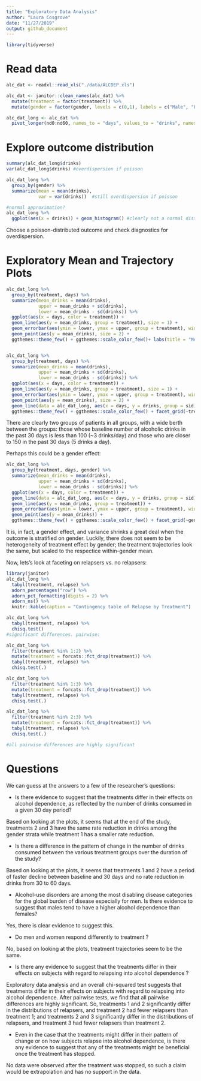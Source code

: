 ```yaml
---
title: "Exploratory Data Analysis"
author: "Laura Cosgrove"
date: "11/27/2019"
output: github_document
---
```


```r
library(tidyverse)
```

# Read data

```r
alc_dat <- readxl::read_xls("./data/ALCDEP.xls")

alc_dat <- janitor::clean_names(alc_dat) %>% 
  mutate(treatment = factor(treatment)) %>% 
  mutate(gender = factor(gender, levels = c(0,1), labels = c("Male", "Female")))

alc_dat_long <- alc_dat %>% 
  pivot_longer(nd0:nd60, names_to = "days", values_to = "drinks", names_prefix = "nd")
```

# Explore outcome distribution

```r
summary(alc_dat_long$drinks)
var(alc_dat_long$drinks) #overdispersion if poisson

alc_dat_long %>% 
  group_by(gender) %>% 
  summarize(mean = mean(drinks),
            var = var(drinks))  #still overdispersion if poisson

#normal approximation?
alc_dat_long %>% 
  ggplot(aes(x = drinks)) + geom_histogram() #clearly not a normal distribution, clearly poisson

```

Choose a poisson-distributed outcome and check diagnostics for overdispersion.

# Exploratory Mean and Trajectory Plots
```r
alc_dat_long %>% 
  group_by(treatment, days) %>% 
  summarize(mean_drinks = mean(drinks),
            upper = mean_drinks + sd(drinks),
            lower = mean_drinks - sd(drinks)) %>% 
  ggplot(aes(x = days, color = treatment)) +
  geom_line(aes(y = mean_drinks, group = treatment), size = 1) + 
  geom_errorbar(aes(ymin = lower, ymax = upper, group = treatment), width = 0.2) + 
  geom_point(aes(y = mean_drinks), size = 2) +
  ggthemes::theme_few() + ggthemes::scale_color_few()+ labs(title = "Mean, Trajectories by Treatment", y = "Drinks", x = "Days")


alc_dat_long %>% 
  group_by(treatment, days) %>% 
  summarize(mean_drinks = mean(drinks),
            upper = mean_drinks + sd(drinks),
            lower = mean_drinks - sd(drinks)) %>% 
  ggplot(aes(x = days, color = treatment)) +
  geom_line(aes(y = mean_drinks, group = treatment), size = 1) + 
  geom_errorbar(aes(ymin = lower, ymax = upper, group = treatment), width = 0.2) + 
  geom_point(aes(y = mean_drinks), size = 2) +
  geom_line(data = alc_dat_long, aes(x = days, y = drinks, group = sid), alpha = 0.2) + 
  ggthemes::theme_few() + ggthemes::scale_color_few() + facet_grid(~treatment) + labs(title = "Raw Trajectories", y = "Drinks", x = "Days")


```

There are clearly two groups of patients in all groups, with a wide berth between the groups: those whose baseline number of alcoholic drinks in the past 30 days is less than  100 (~3 drinks/day) and those who are closer to 150 in the past 30 days (5 drinks a day).

Perhaps this could be a gender effect:

```r
alc_dat_long %>% 
  group_by(treatment, days, gender) %>% 
  summarize(mean_drinks = mean(drinks),
            upper = mean_drinks + sd(drinks),
            lower = mean_drinks - sd(drinks)) %>% 
  ggplot(aes(x = days, color = treatment)) +
  geom_line(data = alc_dat_long, aes(x = days, y = drinks, group = sid), alpha = 0.1) +
  geom_line(aes(y = mean_drinks, group = treatment)) + 
  geom_errorbar(aes(ymin = lower, ymax = upper, group = treatment), width = 0.2) + 
  geom_point(aes(y = mean_drinks)) +
  ggthemes::theme_few() + ggthemes::scale_color_few() + facet_grid(~gender) + labs(title = "Raw Trajectories", y = "Drinks", x = "Days")
```

It is, in fact, a gender effect, and variance shrinks a great deal when the outcome is stratified on gender. Luckily, there does not seem to be heterogeneity of treatment effect by gender; the treatment trajectories look the same, but scaled to the respectice within-gender mean.

Now, lets's look at faceting on relapsers vs. no relapsers:

```r
library(janitor)
alc_dat_long %>% 
  tabyl(treatment, relapse) %>% 
  adorn_percentages("row") %>%
  adorn_pct_formatting(digits = 2) %>%
  adorn_ns() %>% 
  knitr::kable(caption = "Contingency table of Relapse by Treatment")

alc_dat_long %>% 
  tabyl(treatment, relapse) %>% 
  chisq.test()
#significant differences. pairwise:

alc_dat_long %>% 
  filter(treatment %in% 1:2) %>% 
  mutate(treatment = forcats::fct_drop(treatment)) %>% 
  tabyl(treatment, relapse) %>% 
  chisq.test(.)

alc_dat_long %>% 
  filter(treatment %in% 1:3) %>% 
  mutate(treatment = forcats::fct_drop(treatment)) %>% 
  tabyl(treatment, relapse) %>% 
  chisq.test(.)

alc_dat_long %>% 
  filter(treatment %in% 2:3) %>% 
  mutate(treatment = forcats::fct_drop(treatment)) %>% 
  tabyl(treatment, relapse) %>% 
  chisq.test(.)

#all pairwise differences are highly significant
```



# Questions 

We can guess at the answers to a few of the researcher's questions:

* Is there evidence to suggest that the treatments differ in their effects on alcohol dependence,
as reflected by the number of drinks consumed in a given 30 day period?

Based on looking at the plots, it seems that at the end of the study, treatments 2 and 3 have the same rate reduction in drinks among the gender strata while treatment 1 has a smaller rate reduction.

* Is there a difference in the pattern of change in the number of drinks consumed between the
various treatment groups over the duration of the study?

Based on looking at the plots, it seems that treatments 1 and 2 have a period of faster decline between baseline and 30 days and no rate reduction in drinks from 30 to 60 days.

* Alcohol-use disorders are among the most disabling disease categories for the global burden
of disease especially for men. Is there evidence to suggest that males tend to have a higher
alcohol dependence than females?

Yes, there is clear evidence to suggest this.

* Do men and women respond differently to treatment ?

No, based on looking at the plots, treatment trajectories seem to be the same.

* Is there any evidence to suggest that the treatments differ in their effects on subjects with
regard to relapsing into alcohol dependence ?

Exploratory data analysis and an overall chi-squared test suggests that treatments differ in their effects on subjects with regard to relapsing into alcohol dependence. After pairwise tests, we find that all pairwise differences are highly significant. So, treatments 1 and 2 significantly differ in the distributions of relapsers, and treatment 2 had fewer relapsers than treatment 1; and treatments 2 and 3 significantly differ in the distributions of relapsers, and treatment 3 had fewer relapsers than treatment 2.

* Even in the case that the treatments might differ in their pattern of change or on how subjects
relapse into alcohol dependence, is there any evidence to suggest that any of the treatments
might be beneficial once the treatment has stopped.

No data were observed after the treatment was stopped, so such a claim would be extrapolation and has no support in the data.
